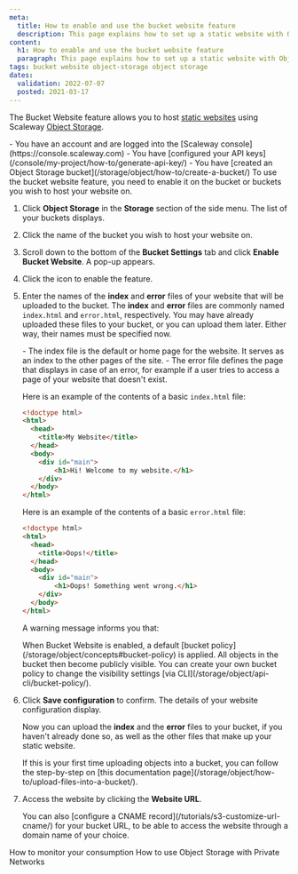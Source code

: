 ```yaml
---
meta:
  title: How to enable and use the bucket website feature
  description: This page explains how to set up a static website with Object Storage via the Scaleway Console.
content:
  h1: How to enable and use the bucket website feature
  paragraph: This page explains how to set up a static website with Object Storage via the Scaleway Console.
tags: bucket website object-storage object storage
dates:
  validation: 2022-07-07
  posted: 2021-03-17
---
```


The Bucket Website feature allows you to host [static websites](https://en.wikipedia.org/wiki/Static_web_page) using Scaleway [Object Storage](https://www.scaleway.com/en/object-storage/). 

<Message type="requirement">
  - You have an account and are logged into the [Scaleway console](https://console.scaleway.com)  
  - You have [configured your API keys](/console/my-project/how-to/generate-api-key/)
  - You have [created an Object Storage bucket](/storage/object/how-to/create-a-bucket/)
</Message>

<Message type="important">
  To use the bucket website feature, you need to enable it on the bucket or buckets you wish to host your website on.
</Message> 

1. Click **Object Storage** in the **Storage** section of the side menu. The list of your buckets displays.
2. Click the name of the bucket you wish to host your website on.
    <Lightbox src="scaleway-object-storage-dashboard.webp" alt="" />
3. Scroll down to the bottom of the **Bucket Settings** tab and click **Enable Bucket Website**. A pop-up appears.
    <Lightbox src="scaleway-enable-bucket-website.webp" alt="" />
4. Click the <Icon name="toggle" /> icon to enable the feature.
5. Enter the names of the **index** and **error** files of your website that will be uploaded to the bucket. 
    <Lightbox src="scaleway-website-settings.webp" alt="" />
    The **index** and **error** files are commonly named `index.html` and `error.html`, respectively. You may have already uploaded these files to your bucket, or you can upload them later. Either way, their names must be specified now.

    <Message type="tip">
      - The index file is the default or home page for the website. It serves as an index to the other pages of the site.
      - The error file defines the page that displays in case of an error, for example if a user tries to access a page of your website that doesn't exist. 
    
    Here is an example of the contents of a basic `index.html` file:

      ```html
      <!doctype html>
      <html>
        <head>
          <title>My Website</title>
        </head>
        <body>
          <div id="main">
              <h1>Hi! Welcome to my website.</h1>
          </div>
        </body>
      </html>
      ```

    Here is an example of the contents of a basic `error.html` file:

      ```html
      <!doctype html>
      <html>
        <head>
          <title>Oops!</title>
        </head>
        <body>
          <div id="main">
              <h1>Oops! Something went wrong.</h1>
          </div>
        </body>
      </html>
      ```

    </Message>

    A warning message informs you that: 

    <Message type="important">
      When Bucket Website is enabled, a default [bucket policy](/storage/object/concepts#bucket-policy) is applied. All objects in the bucket then become publicly visible. You can create your own bucket policy to change the visibility settings [via CLI](/storage/object/api-cli/bucket-policy/).
    </Message>
6. Click **Save configuration** to confirm. The details of your website configuration display. 

    Now you can upload the **index** and the **error** files to your bucket, if you haven't already done so, as well as the other files that make up your static website.

    <Message type="note">
      If this is your first time uploading objects into a bucket, you can follow the step-by-step on [this documentation page](/storage/object/how-to/upload-files-into-a-bucket/).
    </Message>
7. Access the website by clicking the **Website URL**.
    <Lightbox src="scaleway-update-settings.webp" alt="" />

    <Message type="note">
      You can also [configure a CNAME record](/tutorials/s3-customize-url-cname/) for your bucket URL, to be able to access the website through a domain name of your choice.
    </Message>

<Navigation title="See Also">
  <PreviousButton to="/storage/object/how-to/monitor-consumption/">How to monitor your consumption</PreviousButton>
  <NextButton to="/storage/object/how-to/use-obj-stor-with-private-networks/">How to use Object Storage with Private Networks</NextButton>
</Navigation>
